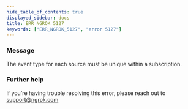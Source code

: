 ```yaml
---
hide_table_of_contents: true
displayed_sidebar: docs
title: ERR_NGROK_5127
keywords: ["ERR_NGROK_5127", "error 5127"]
---
```


### Message

The event type for each source must be unique within a subscription.

### Further help

If you're having trouble resolving this error, please reach out to [support@ngrok.com](mailto:support@ngrok.com?subject=Help%20with%20ERR_NGROK_5127)
